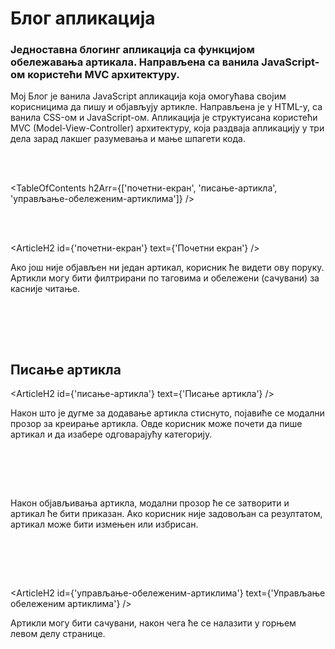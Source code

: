 


# Блог апликација

### Једноставна блогинг апликација са функцијом обележавања артикала. Направљена са ванила JavaScript-ом користећи MVC архитектуру.

<HeroImage image={BlogImg} title="Блог Апликација" />

Мој Блог је ванила JavaScript апликација која омогућава својим корисницима да пишу и објављују артикле. Направљена је у HTML-у, са ванила CSS-ом и JavaScript-ом. Апликација је структуисана користећи MVC (Model-View-Controller) архитектуру, која раздваја апликацију у три дела зарад лакшег разумевања и мање шпагети кода.

<br />
<br />

<TableOfContents
   h2Arr={['почетни-екран', 'писање-артикла', 'управљање-обележеним-артиклима']}
/>

<br />
<br />

<ArticleH2 id={'почетни-екран'} text={'Почетни екран'} />

Ако још није објављен ни један артикал, корисник ће видети ову поруку. Артикли могу бити филтрирани по таговима и обележени (сачувани) за касније читање.

<br />

<ArticleImage
   image={BlogImg1}
   alt="Почетни екран"
   isResponsive={true}
   imageMobile={BlogMobileImg1}
/>

<br />
<br />

## Писање артикла

<ArticleH2 id={'писање-артикла'} text={'Писање артикла'} />

Након што је дугме за додавање артикла стиснуто, појавиће се модални прозор за креирање артикла. Овде корисник може почети да пише артикал и да изабере одговарајућу категорију.

<br />

<ArticleImage
   image={BlogImg2}
   alt="Писање артикла"
   isResponsive={true}
   imageMobile={BlogMobileImg2}
/>

<br />
<br />

Након објављивања артикла, модални прозор ће се затворити и артикал ће бити приказан. Ако корисник није задовољан са резултатом, артикал може бити измењен или избрисан.

<br />

<ArticleImage
   image={BlogImg3}
   alt="Почетни екран са управо написаним артиклом"
   isResponsive={true}
   imageMobile={BlogMobileImg3}
/>

<br />
<br />

<ArticleH2
   id={'управљање-обележеним-артиклима'}
   text={'Управљање обележеним артиклима'}
/>

Артикли могу бити сачувани, након чега ће се налазити у горњем левом делу странице.

<br />

<ArticleImage
   image={BlogImg4}
   alt="Управљање обележеним артиклима"
   isResponsive={true}
   imageMobile={BlogMobileImg4}
/>

<br />
